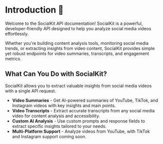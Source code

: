 # Introduction 👋

Welcome to the SocialKit API documentation! SocialKit is a powerful, developer-friendly API designed to help you analyze social media videos effortlessly.

Whether you're building content analysis tools, monitoring social media trends, or extracting insights from video content, SocialKit provides simple yet robust endpoints for video summaries, transcripts, and engagement metrics.

## What Can You Do with SocialKit?

SocialKit allows you to extract valuable insights from social media videos with a single API request.

- **Video Summaries** - Get AI-powered summaries of YouTube, TikTok, and Instagram videos with key insights and main points.
- **Video Transcripts** - Extract accurate transcripts from any social media video for content analysis and accessibility.
- **Custom AI Analysis** - Use custom prompts and response fields to extract specific insights tailored to your needs.
- **Multi-Platform Support** - Analyze videos from YouTube, with TikTok and Instagram support coming soon.
